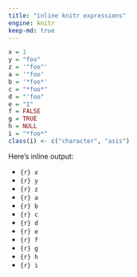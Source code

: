 ```yaml
---
title: "inline knitr expressions"
engine: knitr
keep-md: true
---
```


```r
x = 1
y = "foo"
z = '"foo"'
a = '"foo'
b = '*foo*'
c = "*foo*"
d = "'foo"
e = "1"
f = FALSE
g = TRUE
h = NULL
i = "*foo*"
class(i) <- c("character", "asis")
```

Here's inline output: 

- `{r} x`
- `{r} y`
- `{r} z`
- `{r} a`
- `{r} b`
- `{r} c`
- `{r} d`
- `{r} e`
- `{r} f`
- `{r} g`
- `{r} h`
- `{r} i`

